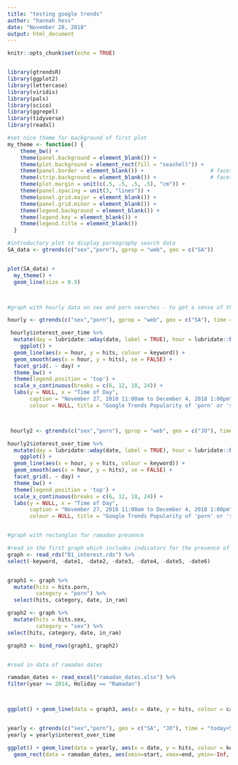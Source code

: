 ```yaml
---
title: "testing google trends"
author: "hannah hess"
date: "November 28, 2018"
output: html_document
---
```


```r
knitr::opts_chunk$set(echo = TRUE)


library(gtrendsR)
library(ggplot2)
library(lettercase)
library(viridis)
library(pals)
library(scico)
library(ggrepel)
library(tidyverse)
library(readxl)
```




```r

#set nice theme for background of first plot 
my_theme <- function() {
    theme_bw() +
    theme(panel.background = element_blank()) +
    theme(plot.background = element_rect(fill = "seashell")) +
    theme(panel.border = element_blank()) +                     # facet border
    theme(strip.background = element_blank()) +                 # facet title background
    theme(plot.margin = unit(c(.5, .5, .5, .5), "cm")) +
    theme(panel.spacing = unit(3, "lines")) +
    theme(panel.grid.major = element_blank()) +
    theme(panel.grid.minor = element_blank()) +
    theme(legend.background = element_blank()) +
    theme(legend.key = element_blank()) +
    theme(legend.title = element_blank())
  }

```



```r

#introductory plot to display pornography search data 
SA_data <- gtrends(c("sex","porn"), gprop = "web", geo = c("SA"))


plot(SA_data) + 
  my_theme() +
  geom_line(size = 0.5) 



#graph with hourly data on sex and porn searches - to get a sense of the evening hours when most sex/porn searches occur 

hourly <- gtrends(c("sex","porn"), gprop = "web", geo = c("SA"), time = "now 7-d") 

 hourly$interest_over_time %>% 
  mutate(day = lubridate::wday(date, label = TRUE), hour = lubridate::hour(date)) %>% 
    ggplot() +
  geom_line(aes(x = hour, y = hits, colour = keyword)) +
  geom_smooth(aes(x = hour, y = hits), se = FALSE) +
  facet_grid(. ~ day) +
  theme_bw() + 
  theme(legend.position = 'top') +
  scale_x_continuous(breaks = c(6, 12, 18, 24)) +
  labs(y = NULL, x = "Time of Day", 
       caption = "November 27, 2018 11:00am to December 4, 2018 1:00pm",
       colour = NULL, title = "Google Trends Popularity of 'porn' or 'sex' over a Week in Saudi Arabia")



 hourly2 <- gtrends(c("sex","porn"), gprop = "web", geo = c("JO"), time = "now 7-d") 

hourly2$interest_over_time %>% 
  mutate(day = lubridate::wday(date, label = TRUE), hour = lubridate::hour(date)) %>% 
    ggplot() +
  geom_line(aes(x = hour, y = hits, colour = keyword)) +
  geom_smooth(aes(x = hour, y = hits), se = FALSE) +
  facet_grid(. ~ day) +
  theme_bw() + 
  theme(legend.position = 'top') +
  scale_x_continuous(breaks = c(6, 12, 18, 24)) +
  labs(y = NULL, x = "Time of Day", 
       caption = "November 27, 2018 11:00am to December 4, 2018 1:00pm",
       colour = NULL, title = "Google Trends Popularity of 'porn' or 'sex' over a Week in Jordan")



```
```r
#graph with rectanglas for ramadan presence

#read in the first graph which includes indicators for the presence of ramadan/eid and the value for sex and porn searches
graph <- read_rds("D1_interest.rds") %>% 
select(-keyword, -date1, -date2, -date3, -date4, -date5, -date6) 


graph1 <- graph %>%
  mutate(hits = hits.porn,
         category = "porn") %>%
  select(hits, category, date, in_ram)

graph2 <- graph %>%
  mutate(hits = hits.sex,
         category = "sex") %>%
select(hits, category, date, in_ram)

graph3 <- bind_rows(graph1, graph2)


#read in data of ramadan dates

ramadan_dates <- read_excel("ramadan_dates.xlsx") %>% 
filter(year >= 2014, Holiday == "Ramadan")




```


```r


ggplot() + geom_line(data = graph3, aes(x = date, y = hits, colour = category))+ geom_rect(data= ramadan_dates, aes(xmin=start, xmax=end, ymin=-Inf, ymax=+Inf), alpha = 0.2)



```

```r

yearly <- gtrends(c("sex","porn"), geo = c("SA", "JO"), time = "today+5-y")  
yearly = yearly$interest_over_time

ggplot() + geom_line(data = yearly, aes(x = date, y = hits, colour = keyword)) + 
  geom_rect(data = ramadan_dates, aes(xmin=start, xmax=end, ymin=-Inf, ymax=+Inf), alpha = 0.2)





```

